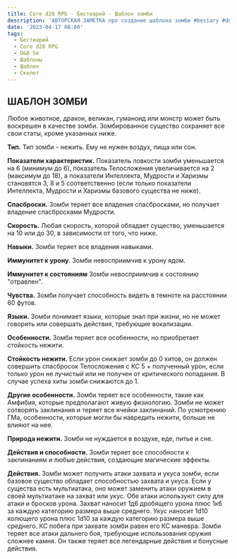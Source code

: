 ```yaml
---
title: Core d20 RPG - Бестиарий - Шаблон зомби
description: 'АВТОРСКАЯ ЗАМЕТКА про создание шаблона зомби #besiary #dnd5e #template #skeleton #cored20rpg'
date: '2023-04-17 08:00'
tags:
  - Бестиарий
  - Core d20 RPG
  - D&D 5e
  - Шаблоны
  - Шаблон
  - Скелет
---
```


## ШАБЛОН ЗОМБИ

Любое животное, дракон, великан, гуманоид или монстр может быть воскрешен в качестве зомби. Зомбированное существо сохраняет все свои статы, кроме указанных ниже.

**Тип.** Тип зомби - нежить. Ему не нужен воздух, пища или сон.

**Показатели характеристик.** Показатель ловкости зомби уменьшается на 6 (минимум до 6), показатель Телосложения увеличивается на 2 (максимум до 18), а показатели Интеллекта, Мудрости и Харизмы становятся 3, 8 и 5 соответственно (если только показатели Интеллекта, Мудрости и Харизмы базового существа не ниже).

**Спасброски.** Зомби теряет все владения спасбросками, но получает владение спасбросками Мудрости.

**Скорость.** Любая скорость, которой обладает существо, уменьшается на 10 или до 30, в зависимости от того, что ниже.

**Навыки.** Зомби теряет все владения навыками.

**Иммунитет к урону.** Зомби невосприимчив к урону ядом.

**Иммунитет к состояниям** Зомби невосприимчив к состоянию "отравлен".

**Чувства.** Зомби получает способность видеть в темноте на расстоянии 60 футов.

**Языки.** Зомби понимает языки, которые знал при жизни, но не может говорить или совершать действия, требующие вокализации.

**Особенности.** Зомби теряет все особенности, но приобретает стойкость нежити.

**Стойкость нежити.** Если урон снижает зомби до 0 хитов, он должен совершить спасбросок Телосложения с КС 5 + полученный урон, если только урон не лучистый или не получен от критического попадания. В случае успеха хиты зомби снижаются до 1.

**Другие особенности.** Зомби теряет все особенности, такие как Амфибия, которые предполагают живую физиологию. Зомби не может сотворять заклинания и теряет все ячейки заклинаний. По усмотрению ГМа, особенности, которые могли бы навредить нежити, больше не влияют на нее.

**Природа нежити.** Зомби не нуждается в воздухе, еде, питье и сне.

**Действия и способности.** Зомби теряет все способности к заклинаниям и любые действия, создающие магические эффекты.

**Действия.** Зомби может получить атаки захвата и укуса зомби, если базовое существо обладает способностью захвата и укуса. Если у существа есть мультиатака, оно может заменить атаки оружием в своей мультиатаке на захват или укус. Обе атаки используют силу для атаки и бросков урона. Захват наносит 1д6 дробящего урона плюс 1к6 за каждую категорию размера выше среднего. Укус наносит 1d10 колющего урона плюс 1d10 за каждую категорию размера выше среднего. КС побега при захвате зомби равен его КС маневра. Зомби теряет все атаки дальнего боя, требующие использования оружия сложнее камня. Он также теряет все легендарные действия и бонусные действия.